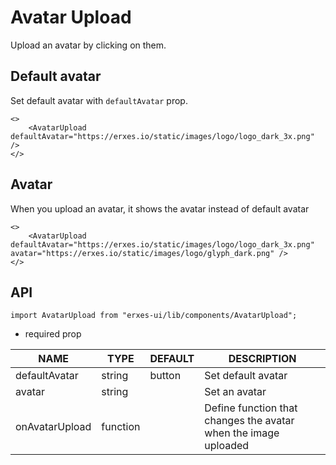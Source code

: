 # Avatar Upload
Upload an avatar by clicking on them.

## **Default avatar**
Set default avatar with `defaultAvatar` prop.

```tsx
<>
	<AvatarUpload defaultAvatar="https://erxes.io/static/images/logo/logo_dark_3x.png" />
</>
```
## **Avatar**
When you upload an avatar, it shows the avatar instead of default avatar

```tsx
<>
	<AvatarUpload defaultAvatar="https://erxes.io/static/images/logo/logo_dark_3x.png" avatar="https://erxes.io/static/images/logo/glyph_dark.png" />
</>
```

## **API**

```tsx
import AvatarUpload from "erxes-ui/lib/components/AvatarUpload";
```

* required prop

| NAME | TYPE | DEFAULT | DESCRIPTION |
| ---| --- | ---| --- |
| defaultAvatar  | string | button | Set default avatar |
| avatar | string | | Set an avatar |
| onAvatarUpload | function |  | Define function that changes the avatar when the image uploaded |